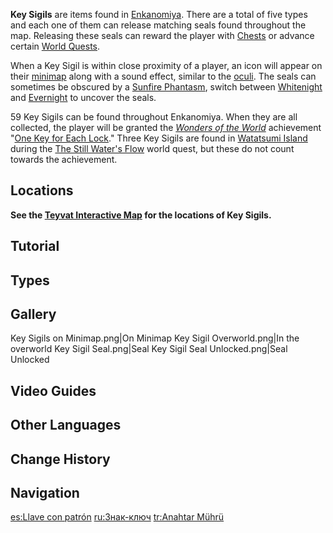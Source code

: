 {{Terminology Infobox
|image        = Key Sigils.png
|type         = Exploration
}}
'''Key Sigils''' are items found in [[Enkanomiya]]. There are a total of five types and each one of them can release matching seals found throughout the map. Releasing these seals can reward the player with [[Chests]] or advance certain [[World Quests]].

When a Key Sigil is within close proximity of a player, an icon will appear on their [[minimap]] along with a sound effect, similar to the [[oculi]]. The seals can sometimes be obscured by a [[Sunfire Phantasm]], switch between [[Whitenight]] and [[Evernight]] to uncover the seals.

59 Key Sigils can be found throughout Enkanomiya. When they are all collected, the player will be granted the ''[[Wonders of the World]]'' achievement "[[One Key for Each Lock]]." Three Key Sigils are found in [[Watatsumi Island]] during the [[The Still Water's Flow]] world quest, but these do not count towards the achievement.

==Locations==
'''See the [https://webstatic-sea.mihoyo.com/app/ys-map-sea/index.html#/map/7?shown_types=320,325,326,327,328 Teyvat Interactive Map] for the locations of Key Sigils.'''

==Tutorial==
{{Transclude|Tutorial/Key Sigil}}

==Types==
{{Items by Category List|Key Sigils}}

==Gallery==
<gallery>
Key Sigils on Minimap.png|On Minimap
Key Sigil Overworld.png|In the overworld
Key Sigil Seal.png|Seal
Key Sigil Seal Unlocked.png|Seal Unlocked
</gallery>

==Video Guides==
{{EVT
|video1   = https://youtu.be/AD67VB9FgAc
|caption1 = All Key Sigil Locations
}}

==Other Languages==
{{Other Languages
|en      = Key Sigil
|zhs     = 键纹
|zhs_rm  = Jiàn wén
|zht     = 鍵紋
|zht_rm  = Jiàn wén
|zh_tl   = Key Pattern
|ja      = 鍵紋
|ja_rm   = Kenmon{{Assumed}}
|ja_tl   = Key Pattern
|ko      = 건문
|ko_rm   = Geonmun
|ko_tl   = Key Sigil
|es      = Llave con patrón
|es_tl   = Key with Pattern
|fr      = Sigil-clé
|fr_tl   = Key-Sigil
|ru      = Знак-ключ
|ru_tl   = Key-Sign
|th      = Key Sigil
|vi      = Ấn Khóa
|vi_tl   = Key Seal
|de      = Schlüsselmuster
|de_tl   = Key Pattern
|id      = Sigil Kunci
|id_tl   = Key Sigil
|pt      = Padrão de Chave
|pt_tl   = 
|tr      = Anahtar Mührü
|tr_tl   = Key Sigil
|it      = Chiave sigillo
|it_tl   = 
}}

==Change History==
{{Change History|2.4}}

==Navigation==
{{Exploration Navbox|Inazuma}}

[[es:Llave con patrón]]
[[ru:Знак-ключ]]
[[tr:Anahtar Mührü]]